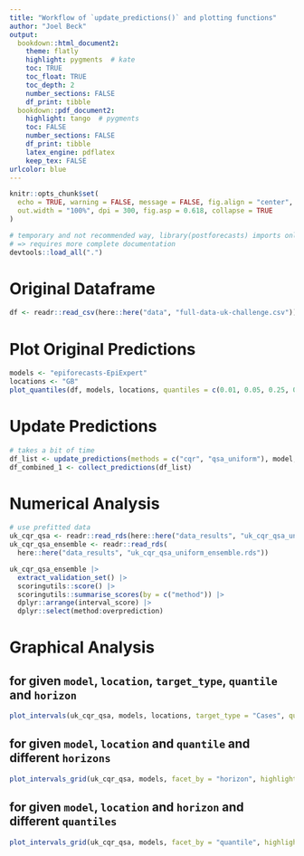 ```yaml
---
title: "Workflow of `update_predictions()` and plotting functions"
author: "Joel Beck"
output:
  bookdown::html_document2:
    theme: flatly
    highlight: pygments  # kate
    toc: TRUE
    toc_float: TRUE
    toc_depth: 2
    number_sections: FALSE
    df_print: tibble
  bookdown::pdf_document2:
    highlight: tango  # pygments
    toc: FALSE
    number_sections: FALSE
    df_print: tibble
    latex_engine: pdflatex
    keep_tex: FALSE
urlcolor: blue
---
```


```r
knitr::opts_chunk$set(
  echo = TRUE, warning = FALSE, message = FALSE, fig.align = "center",
  out.width = "100%", dpi = 300, fig.asp = 0.618, collapse = TRUE
)
```

```r
# temporary and not recommended way, library(postforecasts) imports only functions with @export tag
# => requires more complete documentation
devtools::load_all(".")
```

# Original Dataframe

```r
df <- readr::read_csv(here::here("data", "full-data-uk-challenge.csv"))
```

# Plot Original Predictions

```r
models <- "epiforecasts-EpiExpert"
locations <- "GB"
plot_quantiles(df, models, locations, quantiles = c(0.01, 0.05, 0.25, 0.5, 0.75, 0.95, 0.99))
```

# Update Predictions

```r
# takes a bit of time
df_list <- update_predictions(methods = c("cqr", "qsa_uniform"), model, location, cv_init_training = 0.5)
df_combined_1 <- collect_predictions(df_list)
```

# Numerical Analysis

```r
# use prefitted data
uk_cqr_qsa <- readr::read_rds(here::here("data_results", "uk_cqr_qsa_uniform.rds"))
uk_cqr_qsa_ensemble <- readr::read_rds(
  here::here("data_results", "uk_cqr_qsa_uniform_ensemble.rds"))
```

```r
uk_cqr_qsa_ensemble |>
  extract_validation_set() |>
  scoringutils::score() |>
  scoringutils::summarise_scores(by = c("method")) |>
  dplyr::arrange(interval_score) |>
  dplyr::select(method:overprediction)
```

# Graphical Analysis

## for given `model`, `location`, `target_type`, `quantile` and `horizon`

```r
plot_intervals(uk_cqr_qsa, models, locations, target_type = "Cases", quantile = 0.01, horizon = 1)
```

## for given `model`, `location` and `quantile` and different `horizons`

```r
plot_intervals_grid(uk_cqr_qsa, models, facet_by = "horizon", highlight_cv = TRUE)
```

## for given `model`, `location` and `horizon` and different `quantiles`

```r
plot_intervals_grid(uk_cqr_qsa, models, facet_by = "quantile", highlight_cv = TRUE)
```
